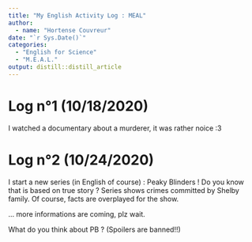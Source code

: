 ```yaml
---
title: "My English Activity Log : MEAL"
author: 
  - name: "Hortense Couvreur" 
date: "`r Sys.Date()`"
categories:
  - "English for Science"
  - "M.E.A.L."
output: distill::distill_article
---
```


# Log n°1 (10/18/2020)
I watched a documentary about a murderer, it was rather noice :3

# Log n°2 (10/24/2020)
I start a new series (in English of course) : Peaky Blinders ! Do you know that is based on true story ? Series shows crimes committed by Shelby family. Of course, facts are overplayed for the show. 

... more informations are coming, plz wait. 

What do you think about PB ? (Spoilers are banned!!)
